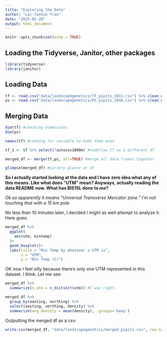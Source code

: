 ```yaml
---
title: "Exploring the Data"
author: "Luc-Tanton Tran"
date: "2025-02-20"
output: html_document
---
```


```r
knitr::opts_chunk$set(echo = TRUE)
```

## Loading the Tidyverse, Janitor, other packages

```r
library(tidyverse)
library(janitor)
```
## Loading Data
```r
tf <- read.csv("data/landscapegenetics/TF_pipits_2011.csv") %>% clean_names() #16 var
ps <- read.csv("data/landscapegenetics/PS_pipits_2016.csv") %>% clean_names() #15 var
```


## Merging Data
```r
dim(tf) #checking dimensions
dim(ps) 

names(tf) #Looking for variable to make them even

tf_1 <- tf %>% select(!autocov1000m) #redefine tf as a different df

merged_df <- merge(tf,ps, all=TRUE) #merge all data frames together

glimpse(merged_df) #cursory glance at df
```
**So I actually started looking at the data and I have zero idea what any of this means. Like what does "UTM" mean? Anyways, actually reading the data README now. What has BIS15L done to me?**

*Ok so apparently it means "Universal Transverse Mercator zone." I'm not touching that with a 15 km pole.*

No less than 10 minutes later, I decided I might as well attempt to analyze it. Here goes:

```r
merged_df %>% 
  ggplot(
    aes(utm, mintemp)
  )+
  geom_boxplot()+
  labs(title = "Min Temp by whatever a UTM is",
       x = "UTM",
       y = "Min Temp (C)")
```

OK now I feel silly because there's only one UTM represented in this dataset. I think. Let me see:
```r
merged_df %>% 
  summarize(n_utm = n_distinct(utm)) #I was right.
```


```r
merged_df %>% 
  group_by(easting, northing) %>% 
  select(easting, northing, density) %>% 
  summarize(avg_density = mean(density), .groups='keep')
```

Outputting the merged df as a csv:
```r
write.csv(merged_df, "data/landscapegenetics/merged_pipits.csv", row.names = FALSE)
```


